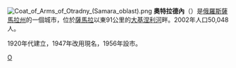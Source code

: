 {{coord|53.3667|N|51.35|E|display=title}}
[[File:Coat_of_Arms_of_Otradny_(Samara_oblast).png|right]]
'''奧特拉德內'''（{{lang-ru|Отра́дный}}）是[[俄羅斯|俄羅斯]][[薩馬拉州|薩馬拉州]]的一個城市，位於[[薩馬拉|薩馬拉]]以東91公里的[[大基涅利河|大基涅利河]]畔。2002年人口50,048人。

1920年代建立，1947年改用現名，1956年設市。

{{薩馬拉州城市}}

[[Category:薩馬拉州城市|О]]
